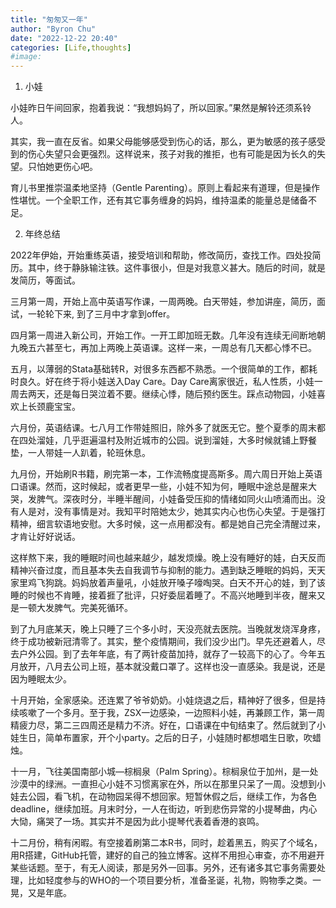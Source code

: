 ```yaml
---
title: "匆匆又一年"
author: "Byron Chu"
date: "2022-12-22 20:40"
categories: [Life,thoughts]
#image: 
---
```


1.  小娃

小娃昨日午间回家，抱着我说："我想妈妈了，所以回家。"果然是解铃还须系铃人。

其实，我一直在反省。如果父母能够感受到伤心的话，那么，更为敏感的孩子感受到的伤心失望只会更强烈。这样说来，孩子对我的推拒，也有可能是因为长久的失望。只怕她更伤心吧。

育儿书里推崇温柔地坚持（Gentle Parenting）。原则上看起来有道理，但是操作性堪忧。一个全职工作，还有其它事务缠身的妈妈，维持温柔的能量总是储备不足。

2.  年终总结

2022年伊始，开始重练英语，接受培训和帮助，修改简历，查找工作。四处投简历。其中，终于静脉输注铁。这件事很小，但是对我意义甚大。随后的时间，就是发简历，等面试。

三月第一周，开始上高中英语写作课，一周两晚。白天带娃，参加讲座，简历，面试，一轮轮下来, 到了三月中才拿到offer。

四月第一周进入新公司，开始工作。一开工即加班无数。几年没有连续无间断地朝九晚五六甚至七，再加上两晚上英语课。这样一来，一周总有几天都心悸不已。

五月，以薄弱的Stata基础转R，对很多东西都不熟悉。一个很简单的工作，都耗时良久。好在终于将小娃送入Day Care。Day Care离家很近，私人性质，小娃一周去两天，还是每日哭泣着不要。继续心悸，随后预约医生。踩点动物园，小娃喜欢上长颈鹿宝宝。

六月份，英语结课。七八月工作带娃照旧，除外多了就医无它。整个夏季的周末都在四处溜娃，几乎逛遍温村及附近城市的公园。说到溜娃，大多时候就铺上野餐垫，一人带娃一人趴着，轮班休息。

九月份，开始刷R书籍，刷完第一本，工作流畅度提高斯多。周六周日开始上英语口语课。然而，这时候起，或者更早一些，小娃不知为何，睡眠中途总是醒来大哭，发脾气。深夜时分，半睡半醒间，小娃备受压抑的情绪如同火山喷涌而出。没有人是对，没有事情是对。我知平时陪她太少，她其实内心也伤心失望。于是强打精神，细言软语地安慰。大多时候，这一点用都没有。都是她自己完全清醒过来，才肯让好好说话。

这样熬下来，我的睡眠时间也越来越少，越发烦燥。晚上没有睡好的娃，白天反而精神兴奋过度，而且基本失去自我调节与抑制的能力。遇到缺乏睡眠的妈妈，天天家里鸡飞狗跳。妈妈放着声量吼，小娃放开嗓子嚎啕哭。白天不开心的娃，到了该睡的时候也不肯睡，接着捱了批评，只好委屈着睡了。不高兴地睡到半夜，醒来又是一顿大发脾气。完美死循环。

到了九月底某天，晚上只睡了三个多小时，天没亮就去医院。当晚就发烧浑身疼，终于成功被新冠清零了。其实，整个疫情期间，我们没少出门。早先还避着人，尽去户外公园。到了去年年底，有了两针疫苗加持，就存了一较高下的心了。今年五月放开，八月去公司上班，基本就没戴口罩了。这样也没一直感染。我是说，还是因为睡眠太少。

十月开始，全家感染。还连累了爷爷奶奶。小娃烧退之后，精神好了很多，但是持续咳嗽了一个多月。至于我，ZSX一边感染，一边照料小娃，再兼顾工作，第一周精疲力尽，第二三四周还是精力不济。好在，口语课在中旬结束了。然后就到了小娃生日，简单布置家，开个小party。之后的日子，小娃随时都想唱生日歌，吹蜡烛。

十一月，飞往美国南部小城---棕榈泉（Palm Spring）。棕榈泉位于加州，是一处沙漠中的绿洲。一直担心小娃不习惯离家在外，所以在那里只呆了一周。没想到小娃去公园，看飞机，在动物园呆得不想回家。短暂休假之后，继续工作，为各色deadline，继续加班。月末时分，一人在街边，听到悲伤异常的小提琴曲，内心大恸，痛哭了一场。其实并不是因为此小提琴代表着香港的哀鸣。

十二月份，稍有闲暇。有空接着刷第二本R书，同时，趁着黑五，购买了个域名，用R搭建，GitHub托管，建好的自己的独立博客。这样不用担心审查，亦不用避开某些话题。至于，有无人阅读，那是另外一回事。另外，还有诸多其它事务需要处理，比如轻度参与的WHO的一个项目要分析，准备圣诞，礼物，购物季之类。一晃，又是年底。
